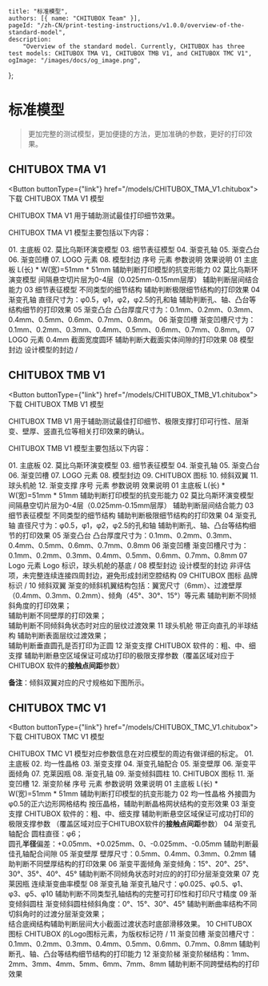 
	title: "标准模型",
	authors: [{ name: "CHITUBOX Team" }],
	pageId: "/zh-CN/print-testing-instructions/v1.0.0/overview-of-the-standard-model",
	description:
		"Overview of the standard model. Currently, CHITUBOX has three test models: CHITUBOX TMA V1, CHITUBOX TMB V1, and CHITUBOX TMC V1",
	ogImage: "/images/docs/og_image.png",
};

# 标准模型

> 更加完整的测试模型，更加便捷的方法，更加准确的参数，更好的打印效果。

## CHITUBOX TMA V1

<ImageContainer src="/images/docs/en-US/chitubox-printing-test/1.x.x/test-preparation/CHITUBOX_Basic_TMA_V1.png" />

<Button buttonType={"link"} href="/models/CHITUBOX_TMA_V1.chitubox">
	<DocumentDownload size={32} />
	下载 CHITUBOX TMA V1 模型
</Button>

<Admonition type="tip" title="提示">
	CHITUBOX TMA V1 用于辅助测试最佳打印细节效果。
</Admonition>

CHITUBOX TMA V1 模型主要包括以下内容：

<ResponsiveTable>
	<tbody>
		<tr>
			<td rowSpan="8">
				<ImageContainer src="/images/docs/en-US/chitubox-printing-test/1.x.x/test-preparation/tma-v1_002.png" />
			</td>
			<td>01. 主底板</td>
		</tr>
		<tr>
			<td>02. 莫比乌斯环演变模型</td>
		</tr>
		<tr>
			<td>03. 细节表征模型</td>
		</tr>
		<tr>
			<td>04. 渐变孔轴</td>
		</tr>
		<tr>
			<td>05. 渐变凸台</td>
		</tr>
		<tr>
			<td>06. 渐变凹槽</td>
		</tr>
		<tr>
			<td>07. LOGO 元素</td>
		</tr>
		<tr>
			<td>08. 模型封边</td>
		</tr>
	</tbody>
</ResponsiveTable>

<ResponsiveTable>
	<thead>
		<tr>
			<th>序号</th>
			<th>元素</th>
			<th>参数说明</th>
			<th>效果说明</th>
		</tr>
	</thead>
	<tbody>
		<tr>
			<td>01</td>
			<td>主底板</td>
			<td>L(长) * W(宽)=51mm * 51mm</td>
			<td>
				辅助判断打印模型的抗变形能力
			</td>
		</tr>
		<tr>
			<td>02</td>
			<td>莫比乌斯环演变模型</td>
			<td>
				间隔悬空切片层为0-4层（0.025mm-0.15mm层厚）
			</td>
			<td>辅助判断层间结合能力</td>
		</tr>
		<tr>
			<td>03</td>
			<td>细节表征模型</td>
			<td>不同类型的细节结构</td>
			<td>
				辅助判断极限细节结构的打印效果
			</td>
		</tr>
		<tr>
			<td>04</td>
			<td>渐变孔轴</td>
			<td>直径尺寸为：φ0.5，φ1，φ2，φ2.5的孔和轴</td>
			<td rowSpan="3">
				辅助判断孔、轴、凸台等结构细节的打印效果
			</td>
		</tr>
		<tr>
			<td>05</td>
			<td>渐变凸台</td>
			<td>
				凸台厚度尺寸为：0.1mm、0.2mm、0.3mm、0.4mm、0.5mm、0.6mm、0.7mm、0.8mm。
			</td>
		</tr>
		<tr>
			<td>06</td>
			<td>渐变凹槽</td>
			<td>
				渐变凹槽尺寸为：0.1mm、0.2mm、0.3mm、0.4mm、0.5mm、0.6mm、0.7mm、0.8mm。
			</td>
		</tr>
		<tr>
			<td>07</td>
			<td>LOGO 元素</td>
			<td>0.4mm 截面宽度圆环</td>
			<td>
				辅助判断大截面实体间隙的打印效果
			</td>
		</tr>
		<tr>
			<td>08</td>
			<td>模型封边</td>
			<td>设计模型的封边</td>
			<td>/</td>
		</tr>
	</tbody>
</ResponsiveTable>

## CHITUBOX TMB V1

<ImageContainer src="/images/docs/en-US/chitubox-printing-test/1.x.x/test-preparation/CHITUBOX Base_TMB_V1.png" />

<Button buttonType={"link"} href="/models/CHITUBOX_TMB_V1.chitubox">
	<DocumentDownload size={32} />
	下载 CHITUBOX TMB V1 模型
</Button>

<Admonition type="tip" title="提示">
	CHITUBOX TMB V1 用于辅助测试最佳打印细节、极限支撑打印可行性、层渐变、壁厚、竖直孔位等相关打印效果的确认。
</Admonition>

CHITUBOX TMB V1 模型主要包括以下内容：

<ResponsiveTable>
	<tbody>
		<tr>
			<td rowSpan="12">
				<ImageContainer src="/images/docs/en-US/chitubox-printing-test/1.x.x/test-preparation/tma-v2_002.png" />
			</td>
			<td>01. 主底板</td>
		</tr>
		<tr>
			<td>02. 莫比乌斯环演变模型</td>
		</tr>
		<tr>
			<td>03. 细节表征模型</td>
		</tr>
		<tr>
			<td>04. 渐变孔轴</td>
		</tr>
		<tr>
			<td>05. 渐变凸台</td>
		</tr>
		<tr>
			<td>06. 渐变凹槽</td>
		</tr>
		<tr>
			<td>07. LOGO 元素</td>
		</tr>
		<tr>
			<td>08. 模型封边</td>
		</tr>
		<tr>
			<td>09. CHITUBOX 图标</td>
		</tr>
		<tr>
			<td>10. 倾斜双翼</td>
		</tr>
		<tr>
			<td>11. 球头机舱</td>
		</tr>
		<tr>
			<td>12. 渐变支撑</td>
		</tr>
	</tbody>
</ResponsiveTable>

<ResponsiveTable>
	<thead>
		<tr>
			<th>序号</th>
			<th>元素</th>
			<th>参数说明</th>
			<th>效果说明</th>
		</tr>
	</thead>
	<tbody>
		<tr>
			<td>01</td>
			<td>主底板</td>
			<td>L(长) * W(宽)=51mm * 51mm</td>
			<td>
				辅助判断打印模型的抗变形能力
			</td>
		</tr>
		<tr>
			<td>02</td>
			<td>莫比乌斯环演变模型</td>
			<td>
				间隔悬空切片层为0-4层（0.025mm-0.15mm层厚）
			</td>
			<td>辅助判断层间结合能力</td>
		</tr>
		<tr>
			<td>03</td>
			<td>细节表征模型</td>
			<td>不同类型的细节结构</td>
			<td>
				辅助判断极限细节结构的打印效果
			</td>
		</tr>
		<tr>
			<td>04</td>
			<td>渐变孔轴</td>
			<td>直径尺寸为：φ0.5，φ1，φ2，φ2.5的孔和轴</td>
			<td rowSpan="3">
				辅助判断孔、轴、凸台等结构细节的打印效果
			</td>
		</tr>
		<tr>
			<td>05</td>
			<td>渐变凸台</td>
			<td>
				凸台厚度尺寸为：0.1mm、0.2mm、0.3mm、0.4mm、0.5mm、0.6mm、0.7mm、0.8mm
			</td>
		</tr>
		<tr>
			<td>06</td>
			<td>渐变凹槽</td>
			<td>
				渐变凹槽尺寸为：0.1mm、0.2mm、0.3mm、0.4mm、0.5mm、0.6mm、0.7mm、0.8mm
			</td>
		</tr>
		<tr>
			<td>07</td>
			<td>Logo 元素</td>
			<td>Logo 标识，球头机舱的基底</td>
			<td>/</td>
		</tr>
		<tr>
			<td>08</td>
			<td>模型封边</td>
			<td>设计模型的封边</td>
			<td>
				非评估项，未完整连续连接四周封边，避免形成封闭空腔结构
			</td>
		</tr>
		<tr>
			<td>09</td>
			<td>CHITUBOX 图标</td>
			<td>品牌标识</td>
			<td>/</td>
		</tr>
		<tr>
			<td>10</td>
			<td>倾斜双翼</td>
			<td>
				渐变的倾斜机翼结构包括：翼宽尺寸（6mm）、过渡壁厚（0.4mm、0.3mm、0.2mm）、倾角（45°、30°、15°）等元素
			</td>
			<td>
				辅助判断不同倾斜角度的打印效果；
				<br />
				辅助判断不同壁厚的打印效果；
				<br />
				辅助判断不同倾斜角状态时对应的层纹过渡效果
			</td>
		</tr>
		<tr>
			<td>11</td>
			<td>球头机舱</td>
			<td>带正向直孔的半球结构</td>
			<td>
				辅助判断表面层纹过渡效果；
				<br />
				辅助判断垂直圆孔是否打印为正圆
			</td>
		</tr>
		<tr>
			<td>12</td>
			<td>渐变支撑</td>
			<td>CHITUBOX 软件的：粗、中、细支撑</td>
			<td>
				辅助判断悬空区域保证可成功打印的极限支撑参数（覆盖区域对应于 CHITUBOX 软件的<b>接触点间距</b>参数）
			</td>
		</tr>
	</tbody>
</ResponsiveTable>

**备注**：倾斜双翼对应的尺寸规格如下图所示。

<ImageContainer src="/images/docs/en-US/chitubox-printing-test/1.x.x/test-preparation/tma-v2_003.png" />

## CHITUBOX TMC V1

<ImageContainer src="/images/docs/en-US/chitubox-printing-test/1.x.x/test-preparation/CHITUBOX Seize_TMC_V1.png" />

<Button buttonType={"link"} href="/models/CHITUBOX_TMC_V1.chitubox">
	<DocumentDownload size={32} />
	下载 CHITUBOX TMC V1 模型
</Button>

<Admonition type="tip" title="提示">
	CHITUBOX TMC V1 模型对应参数信息在对应模型的周边有做详细的标定。
</Admonition>

<ResponsiveTable>
	<tbody>
		<tr>
			<td rowSpan={12}>
				<ImageContainer src="/images/docs/en-US/chitubox-printing-test/1.x.x/test-preparation/tma-v3_002.png" />
			</td>
			<td>01. 主底板</td>
		</tr>
		<tr>
			<td>02. 均一性晶格</td>
		</tr>
		<tr>
			<td>03. 渐变支撑</td>
		</tr>
		<tr>
			<td>04. 渐变孔轴配合</td>
		</tr>
		<tr>
			<td>05. 渐变壁厚</td>
		</tr>
		<tr>
			<td>06. 渐变平面倾角</td>
		</tr>
		<tr>
			<td>07. 克莱因瓶</td>
		</tr>
		<tr>
			<td>08. 渐变孔轴</td>
		</tr>
		<tr>
			<td>09. 渐变倾斜圆柱</td>
		</tr>
		<tr>
			<td>10. CHITUBOX 图标</td>
		</tr>
		<tr>
			<td>11. 渐变凹槽</td>
		</tr>
		<tr>
			<td>12. 渐变阶梯</td>
		</tr>
	</tbody>
</ResponsiveTable>

<ResponsiveTable>
	<thead>
		<tr>
			<th>序号</th>
			<th>元素</th>
			<th>参数说明</th>
			<th>效果说明</th>
		</tr>
	</thead>
	<tbody>
		<tr>
			<td>01</td>
			<td>主底板</td>
			<td>L(长) * W(宽)=51mm * 51mm</td>
			<td>
				辅助判断打印模型的抗变形能力
			</td>
		</tr>
		<tr>
			<td>02</td>
			<td>均一性晶格</td>
			<td>外接圆为φ0.5的正六边形网格结构</td>
			<td>
				按压晶格，辅助判断晶格网状结构的变形效果
			</td>
		</tr>
		<tr>
			<td>03</td>
			<td>渐变支撑</td>
			<td>CHITUBOX 软件的：粗、中、细支撑</td>
			<td>
				辅助判断悬空区域保证可成功打印的极限支撑参数
				（覆盖区域对应于CHITUBOX软件的<b>接触点间距</b>参数）
			</td>
		</tr>
		<tr>
			<td>04</td>
			<td>渐变孔轴配合</td>
			<td>
				圆柱直径：φ6；<br />
				圆孔<b>半径</b>偏差：+0.05mm、+0.025mm、0、-0.025mm、-0.05mm
			</td>
			<td>辅助判断最佳孔轴配合间隙</td>
		</tr>
		<tr>
			<td>05</td>
			<td>渐变壁厚</td>
			<td>壁厚尺寸：0.5mm、0.4mm、0.3mm、0.2mm</td>
			<td>
				辅助判断不同壁厚结构的打印效果
			</td>
		</tr>
		<tr>
			<td>06</td>
			<td>渐变平面倾角</td>
			<td>
				渐变倾角：15°、20°、25°、30°、35°、40°、45°
			</td>
			<td rowSpan="2">
				辅助判断不同倾角状态时对应的的打印分层渐变效果
			</td>
		</tr>
		<tr>
			<td>07</td>
			<td>克莱因瓶</td>
			<td>连续渐变曲率模型</td>
		</tr>
		<tr>
			<td>08</td>
			<td>渐变孔轴</td>
			<td>
				渐变孔轴尺寸：φ0.025、φ0.5、φ1、φ3、φ5、φ10
			</td>
			<td>
				辅助判断不同类型孔轴结构的完整可打印性和打印尺寸精度
			</td>
		</tr>
		<tr>
			<td>09</td>
			<td>渐变倾斜圆柱</td>
			<td>
				渐变倾斜圆柱倾斜角度：0°、15°、30°、45°
			</td>
			<td>
				辅助判断曲率结构不同切斜角时的过渡分层渐变效果；
				<br />
				结合底阀结构辅助判断层间大小截面过渡状态时底部滑移效果。
			</td>
		</tr>
		<tr>
			<td>10</td>
			<td>CHITUBOX 图标</td>
			<td>
				CHITUBOX 的Logo图标元素，为版权标记符
			</td>
			<td>/</td>
		</tr>
		<tr>
			<td>11</td>
			<td>渐变凹槽</td>
			<td>
				渐变凹槽尺寸：0.1mm、0.2mm、0.3mm、0.4mm、0.5mm、0.6mm、0.7mm、0.8mm
			</td>
			<td>
				辅助判断孔、轴、凸台等结构细节结构的打印能力
			</td>
		</tr>
		<tr>
			<td>12</td>
			<td>渐变阶梯</td>
			<td>
				渐变阶梯结构：1mm、2mm、3mm、4mm、5mm、6mm、7mm、8mm
			</td>
			<td>
				辅助判断不同跨壁结构的打印效果
			</td>
		</tr>
	</tbody>
</ResponsiveTable>

